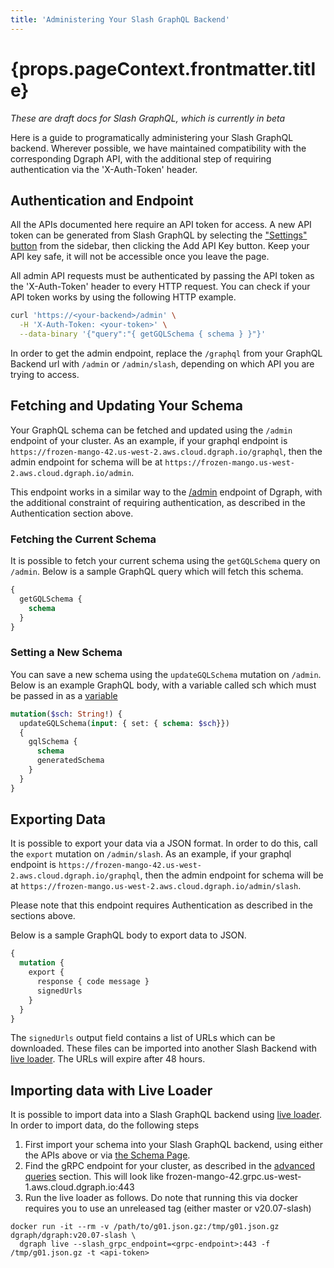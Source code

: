 ```yaml
---
title: 'Administering Your Slash GraphQL Backend'
---
```

<h1>{props.pageContext.frontmatter.title}</h1>

*These are draft docs for Slash GraphQL, which is currently in beta*

Here is a guide to programatically administering your Slash GraphQL backend. Wherever possible, we have maintained compatibility with the corresponding Dgraph API, with the additional step of requiring authentication via the 'X-Auth-Token' header.

## Authentication and Endpoint

All the APIs documented here require an API token for access. A new API token can be generated from Slash GraphQL by selecting the ["Settings" button](https://slash.dgraph.io/_/settings) from the sidebar, then clicking the Add API Key button. Keep your API key safe, it will not be accessible once you leave the page.

All admin API requests must be authenticated by passing the API token as the 'X-Auth-Token' header to every HTTP request. You can check if your API token works by using the following HTTP example.

```sh
curl 'https://<your-backend>/admin' \
  -H 'X-Auth-Token: <your-token>' \
  --data-binary '{"query":"{ getGQLSchema { schema } }"}'
```

In order to get the admin endpoint, replace the `/graphql` from your GraphQL Backend url with `/admin` or `/admin/slash`, depending on which API you are trying to access.

## Fetching and Updating Your Schema

Your GraphQL schema can be fetched and updated using the `/admin` endpoint of your cluster. As an example, if your graphql endpoint is `https://frozen-mango-42.us-west-2.aws.cloud.dgraph.io/graphql`, then the admin endpoint for schema will be at `https://frozen-mango.us-west-2.aws.cloud.dgraph.io/admin`.

This endpoint works in a similar way to the [/admin](https://graphql.dgraph.io/doc/admin) endpoint of Dgraph, with the additional constraint of requiring authentication, as described in the Authentication section above.

### Fetching the Current Schema

It is possible to fetch your current schema using the `getGQLSchema` query on `/admin`. Below is a sample GraphQL query which will fetch this schema.
```graphql
{
  getGQLSchema {
    schema
  }
}
```

### Setting a New Schema

You can save a new schema using the `updateGQLSchema` mutation on `/admin`. Below is an example GraphQL body, with a variable called sch which must be passed in as a [variable](https://graphql.org/graphql-js/passing-arguments/)

```graphql
mutation($sch: String!) {
  updateGQLSchema(input: { set: { schema: $sch}})
  {
    gqlSchema {
      schema
      generatedSchema
    }
  }
}
```

## Exporting Data

It is possible to export your data via a JSON format. In order to do this, call the `export` mutation on `/admin/slash`. As an example, if your graphql endpoint is `https://frozen-mango-42.us-west-2.aws.cloud.dgraph.io/graphql`, then the admin endpoint for schema will be at `https://frozen-mango.us-west-2.aws.cloud.dgraph.io/admin/slash`.

Please note that this endpoint requires Authentication as described in the sections above.

Below is a sample GraphQL body to export data to JSON.

```graphql
{
  mutation {
    export {
      response { code message }
      signedUrls
    }
  }
}
```

The `signedUrls` output field contains a list of URLs which can be downloaded. These files can be imported into another Slash Backend with [live loader](#importing-data-with-live-loader). The URLs will expire after 48 hours.

## Importing data with Live Loader

It is possible to import data into a Slash GraphQL backend using [live loader](https://dgraph.io/docs/deploy/#live-loader). In order to import data, do the following steps

1. First import your schema into your Slash GraphQL backend, using either the APIs above or via [the Schema Page](https://slash.dgraph.io/_/schema).
2. Find the gRPC endpoint for your cluster, as described in the [advanced queries](./advanced-queries) section. This will look like frozen-mango-42.grpc.us-west-1.aws.cloud.dgraph.io:443
3. Run the live loader as follows. Do note that running this via docker requires you to use an unreleased tag (either master or v20.07-slash)

```shell
docker run -it --rm -v /path/to/g01.json.gz:/tmp/g01.json.gz dgraph/dgraph:v20.07-slash \
  dgraph live --slash_grpc_endpoint=<grpc-endpoint>:443 -f /tmp/g01.json.gz -t <api-token>
```
